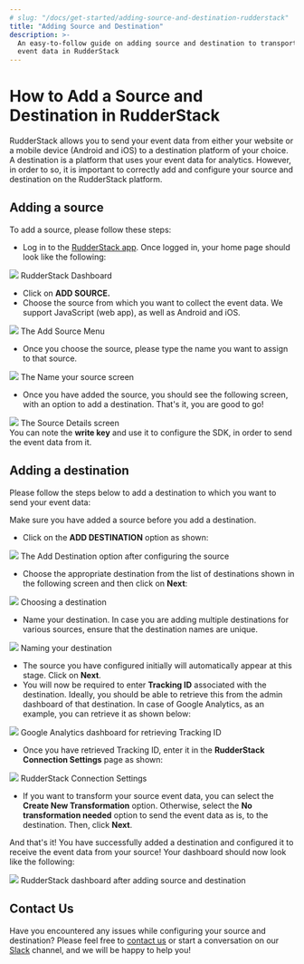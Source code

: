 ```yaml
---
# slug: "/docs/get-started/adding-source-and-destination-rudderstack"
title: "Adding Source and Destination"
description: >-
  An easy-to-follow guide on adding source and destination to transport your
  event data in RudderStack
---
```


# How to Add a Source and Destination in RudderStack

RudderStack allows you to send your event data from either your website or a mobile device \(Android and iOS\) to a destination platform of your choice. A destination is a platform that uses your event data for analytics. However, in order to so, it is important to correctly add and configure your source and destination on the RudderStack platform.

## Adding a source

To add a source, please follow these steps:

- Log in to the [RudderStack app](https://app.rudderlabs.com/login). Once logged in, your home page should look like the following:

<img src="../../images/assets/source1.png" />
<span class="imageTitle">RudderStack Dashboard</span>

- Click on **ADD SOURCE.**
- Choose the source from which you want to collect the event data. We support JavaScript \(web app\), as well as Android and iOS.

<img src="../../images/assets/source2.png" />
<span class="imageTitle">The Add Source Menu</span>

- Once you choose the source, please type the name you want to assign to that source.

<img src="../../images/assets/source3.png" />
<span class="imageTitle">The Name your source screen</span>

- Once you have added the source, you should see the following screen, with an option to add a destination. That's it, you are good to go!

<img src="../../images/assets/source4.png" />
<span class="imageTitle">The Source Details screen</span>

<div class="infoBlock">
You can note the <strong>write key</strong> and use it to configure the SDK, in order to send the event data from it.

</div>

## Adding a destination

Please follow the steps below to add a destination to which you want to send your event data:

<div class="infoBlock">
Make sure you have added a source before you add a destination.

</div>

- Click on the **ADD DESTINATION** option as shown:

<img src="../../images/assets/dest1.png" />
<span class="imageTitle">The Add Destination option after configuring the source</span>

- Choose the appropriate destination from the list of destinations shown in the following screen and then click on **Next**:

<img src="../../images/assets/dest2.png" />
<span class="imageTitle">Choosing a destination</span>

- Name your destination. In case you are adding multiple destinations for various sources, ensure that the destination names are unique.

<img src="../../images/assets/dest3.png" />
<span class="imageTitle">Naming your destination</span>

- The source you have configured initially will automatically appear at this stage. Click on **Next**.
- You will now be required to enter **Tracking ID** associated with the destination. Ideally, you should be able to retrieve this from the admin dashboard of that destination. In case of Google Analytics, as an example, you can retrieve it as shown below:

<img src="../../images/assets/dest5 (1).png" />
<span class="imageTitle">Google Analytics dashboard for retrieving Tracking ID</span>

- Once you have retrieved Tracking ID, enter it in the **RudderStack Connection Settings** page as shown:

<img src="../../images/assets/dest6 (1).png" />
<span class="imageTitle">RudderStack Connection Settings</span>

- If you want to transform your source event data, you can select the **Create New Transformation** option. Otherwise, select the **No transformation needed** option to send the event data as is, to the destination. Then, click **Next**.

And that's it! You have successfully added a destination and configured it to receive the event data from your source! Your dashboard should now look like the following:

<img src="../../images/assets/dest8.png" />
<span class="imageTitle">RudderStack dashboard after adding source and destination</span>

## Contact Us

Have you encountered any issues while configuring your source and destination? Please feel free to [contact us](mailto:%20docs@rudderstack.com) or start a conversation on our [Slack](https://rudderstack.com/join-rudderstack-slack-community) channel, and we will be happy to help you!
